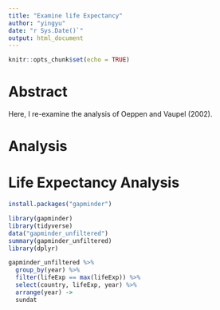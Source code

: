 ```yaml
---
title: "Examine life Expectancy"
author: "yingyu"
date: "r Sys.Date()`"
output: html_document
---
```


```r
knitr::opts_chunk$set(echo = TRUE)
```

# Abstract

Here, I re-examine the analysis of Oeppen and Vaupel (2002).

# Analysis

# Life Expectancy Analysis 

```r
install.packages("gapminder")

library(gapminder)
library(tidyverse)
data("gapminder_unfiltered")
summary(gapminder_unfiltered)
library(dplyr)

gapminder_unfiltered %>% 
  group_by(year) %>% 
  filter(lifeExp == max(lifeExp)) %>%
  select(country, lifeExp, year) %>%
  arrange(year) -> 
  sundat

```


